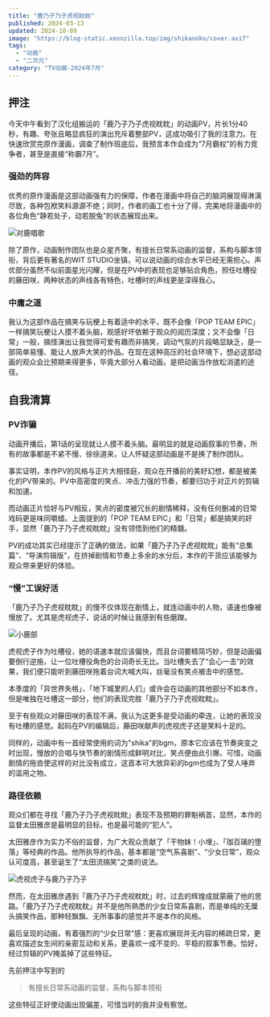 ```yaml
---
title: "鹿乃子乃子虎视眈眈"
published: 2024-03-13
updated: 2024-10-09
image: "https://blog-static.xeonzilla.top/img/shikanoko/cover.avif"
tags:
  - "动画"
  - "二次元"
category: "TV动画-2024年7月"
---
```

## 押注
今天中午看到了汉化组搬运的「鹿乃子乃子虎视眈眈」的动画PV，片长1分40秒，有趣、夸张且略显疯狂的演出充斥着整部PV，这成功吸引了我的注意力。在快速欣赏完原作漫画，调查了制作班底后，我预言本作会成为“7月霸权”的有力竞争者，甚至是直接“称霸7月”。

### 强劲的阵容
优秀的原作漫画是这部动画强有力的保障，作者在漫画中将自己的脑洞展现得淋漓尽致，各种包袱笑料源源不绝；同时，作者的画工也十分了得，完美地将漫画中的各位角色“静若处子，动若脱兔”的状态展现出来。

![对鹿唱歌](https://blog-static.xeonzilla.top/img/shikanoko/01.avif "对鹿唱歌")

除了原作，动画制作团队也是众星齐聚，有擅长日常系动画的监督，系构与脚本领衔，背后更有著名的WIT STUDIO坐镇，可以说动画的综合水平已经无需担心。声优部分虽然不似前面星光闪耀，但是在PV中的表现也足够贴合角色，担任吐槽役的藤田咲，两种状态的声线各有特色，吐槽时的声线更是深得我心。

### 中庸之道
我认为这部作品在搞笑与玩梗上有着适中的水平，既不会像「POP TEAM EPIC」一样搞笑玩梗让人摸不着头脑，观感好坏依赖于观众的阅历深度；又不会像「日常」一般，搞怪演出让我觉得可爱有趣而非搞笑，调动气氛的片段略显缺乏，是一部简单易懂、能让人放声大笑的作品。在现在这种高压的社会环境下，想必这部动画的观众会比预期来得更多，毕竟大部分人看动画，是把动画当作放松消遣的途径。

## 自我清算
### PV诈骗
动画开播后，第1话的呈现就让人摸不着头脑。最明显的就是动画叙事的节奏，所有的故事都是不紧不慢、徐徐道来，让人怀疑这部动画是不是换了制作团队。

事实证明，本作PV的风格与正片大相径庭，观众在开播前的美好幻想，都是被美化的PV带来的。PV中高密度的笑点、冲击力强的节奏，都要归功于对正片的剪辑和加速。

而动画正片恰好与PV相反，笑点的密度被冗长的剧情稀释，没有任何删减的日常戏码更是味同嚼蜡。上面提到的「POP TEAM EPIC」和「日常」都是搞笑的好手，显然「鹿乃子乃子虎视眈眈」没有领悟到他们的精髓。

PV的成功其实已经提示了正确的做法，如果「鹿乃子乃子虎视眈眈」能有“总集篇”、“导演剪辑版”，在挤掉剧情和节奏上多余的水分后，本作的干货应该能够为观众带来更好的体验。

### “慢”工误好活
「鹿乃子乃子虎视眈眈」的慢不仅体现在剧情上，就连动画中的人物，语速也像被慢放了。尤其是虎视虎子，说话的时候让我感到有些磨蹭。

![小鹿部](https://blog-static.xeonzilla.top/img/shikanoko/02.avif "小鹿部")

虎视虎子作为吐槽役，她的语速本就应该偏快，而且台词要精简巧妙，但是动画偏要倒行逆施，让一位吐槽役角色的台词奇长无比。当吐槽失去了“会心一击”的效果，我们便只能听到藤田咲拖着台词大喊大叫，丝毫没有笑点被击中的感觉。

本季度的「异世界失格」、「地下城里的人们」或许会在动画的其他部分不如本作，但是唯独在吐槽这一部分，他们的表现完胜「鹿乃子乃子虎视眈眈」。

至于有些观众对藤田咲的表现不满，我认为这更多是受动画的牵连，让她的表现没有吐槽的感觉。起码在PV的编辑后，藤田咲献声的虎视虎子还是笑料十足的。

同样的，动画中有一首经常使用的词为"shika"的bgm，原本它应该在节奏突变之时出现，慢放的合唱与快节奏的剧情形成鲜明对比，笑点便由此引爆。可惜，动画剧情的拖沓使这样的对比没有成立，这首本可大放异彩的bgm也成为了受人唾弃的滥用之物。

### 路径依赖
观众们都在寻找「鹿乃子乃子虎视眈眈」表现不及预期的罪魁祸首，显然，本作的监督太田雅彦是最明显的目标，也是最可能的“犯人”。

太田雅彦作为实力不俗的监督，为广大观众贡献了「干物妹！小埋」、「珈百璃的堕落」等经典的作品。他所执导的作品，基本都是“空气系喜剧”、“少女日常”，观众认可度高，甚至诞生了“太田流搞笑”之类的说法。

![虎视虎子与鹿乃子乃子](https://blog-static.xeonzilla.top/img/shikanoko/03.avif "虎视虎子与鹿乃子乃子")

然而，在太田雅彦遇到「鹿乃子乃子虎视眈眈」时，过去的辉煌成就蒙蔽了他的思路。「鹿乃子乃子虎视眈眈」并不是他所熟悉的少女日常系喜剧，而是单纯的无厘头搞笑作品，那种轻飘飘、无所事事的感觉并不是本作的风格。

最后呈现的动画，有着强烈的“少女日常”感：更喜欢展现并无内容的稀疏日常，更喜欢描述女生间的亲密互动和关系，更喜欢一成不变的、平稳的叙事节奏。恰好，经过剪辑的PV掩盖掉了这些特征。

先前押注中写到的

>有擅长日常系动画的监督，系构与脚本领衔

这些特征正好使动画出现偏差，可惜当时的我并没有察觉。
